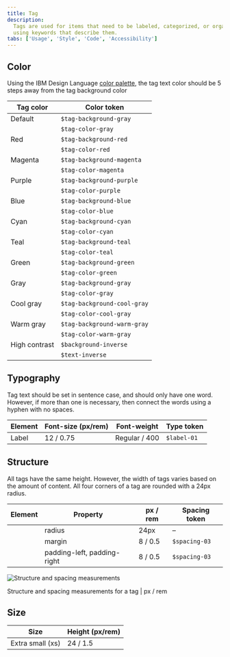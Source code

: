 ```yaml
---
title: Tag
description:
  Tags are used for items that need to be labeled, categorized, or organized
  using keywords that describe them.
tabs: ['Usage', 'Style', 'Code', 'Accessibility']
---
```


## Color

Using the IBM Design Language
[color palette](https://www.ibm.com/design/language/elements/color), the tag
text color should be 5 steps away from the tag background color

| Tag color     | Color token                 |
| ------------- | --------------------------- |
| Default       | `$tag-background-gray`      |
|               | `$tag-color-gray`           |
| Red           | `$tag-background-red`       |
|               | `$tag-color-red`            |
| Magenta       | `$tag-background-magenta`   |
|               | `$tag-color-magenta`        |
| Purple        | `$tag-background-purple`    |
|               | `$tag-color-purple`         |
| Blue          | `$tag-background-blue`      |
|               | `$tag-color-blue`           |
| Cyan          | `$tag-background-cyan`      |
|               | `$tag-color-cyan`           |
| Teal          | `$tag-background-teal`      |
|               | `$tag-color-teal`           |
| Green         | `$tag-background-green`     |
|               | `$tag-color-green`          |
| Gray          | `$tag-background-gray`      |
|               | `$tag-color-gray`           |
| Cool gray     | `$tag-background-cool-gray` |
|               | `$tag-color-cool-gray`      |
| Warm gray     | `$tag-background-warm-gray` |
|               | `$tag-color-warm-gray`      |
| High contrast | `$background-inverse`       |
|               | `$text-inverse`             |

## Typography

Tag text should be set in sentence case, and should only have one word. However,
if more than one is necessary, then connect the words using a hyphen with no
spaces.

| Element | Font-size (px/rem) | Font-weight   | Type token  |
| ------- | ------------------ | ------------- | ----------- |
| Label   | 12 / 0.75          | Regular / 400 | `$label-01` |

## Structure

All tags have the same height. However, the width of tags varies based on the
amount of content. All four corners of a tag are rounded with a 24px radius.

| Element | Property                    | px / rem | Spacing token |
| ------- | --------------------------- | -------- | ------------- |
|         | radius                      | 24px     | –             |
|         | margin                      | 8 / 0.5  | `$spacing-03` |
|         | padding-left, padding-right | 8 / 0.5  | `$spacing-03` |

<div className="image--fixed">

![Structure and spacing measurements](images/tag-style-1.png)

</div>

<Caption>Structure and spacing measurements for a tag | px / rem</Caption>

## Size
| Size              | Height (px/rem)    | 
| ----------------- | ------------------ | 
| Extra small (xs)  | 24 / 1.5           | 

